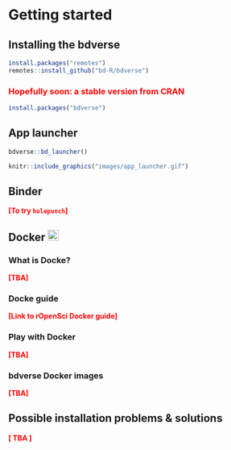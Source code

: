 # Getting started {#start}

## Installing the bdverse

```r
install.packages("remotes")
remotes::install_github("bd-R/bdverse")
```

### <span style="color:red"> Hopefully soon: a stable version from CRAN</span>

[comment]: <> (Need-To-Be-Updated!)

```r
install.packages("bdverse")
```

## App launcher

```r
bdverse::bd_launcher()
```

```r
knitr::include_graphics("images/app_launcher.gif")
```


## Binder

**<span style="color:red">[To try `holepunch`]</span>**

## Docker ![](images/icons8-docker.svg "docker"){width=22px}
### What is Docke? {-}

**<span style="color:red">[TBA]</span>**

### Docke guide

**<span style="color:red">[Link to rOpenSci Docker guide]</span>**

### Play with Docker {-}

**<span style="color:red">[TBA]</span>**

### bdverse Docker images {-}

**<span style="color:red">[TBA]</span>**

## Possible installation problems & solutions

**<span style="color:red">[ TBA ]</span>**

